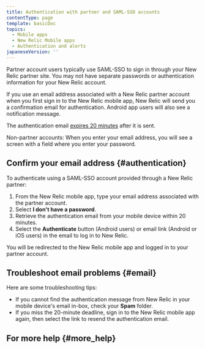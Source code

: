 ```yaml
---
title: Authentication with partner and SAML-SSO accounts
contentType: page
template: basicDoc
topics:
  - Mobile apps
  - New Relic Mobile apps
  - Authentication and alerts
japaneseVersion: ''
---
```


Partner account users typically use SAML-SSO to sign in through your New Relic partner site. You may not have separate passwords or authentication information for your New Relic account.

If you use an email address associated with a New Relic partner account when you first sign in to the New Relic mobile app, New Relic will send you a confirmation email for authentication. Android app users will also see a notification message.

<div className="callout-important">

The authentication email [expires 20 minutes](#email) after it is sent.

</div>

Non-partner accounts: When you enter your email address, you will see a screen with a field where you enter your password.

## Confirm your email address {#authentication}

To authenticate using a SAML-SSO account provided through a New Relic partner:

1.  From the New Relic mobile app, type your email address associated with the partner account.
2.  Select **I don't have a password**.
3.  Retrieve the authentication email from your mobile device within 20 minutes.
4.  Select the **Authenticate** button (Android users) or email link (Android or iOS users) in the email to log in to New Relic.

You will be redirected to the New Relic mobile app and logged in to your partner account.

## Troubleshoot email problems {#email}

Here are some troubleshooting tips:

*   If you cannot find the authentication message from New Relic in your mobile device's email in-box, check your **Spam** folder.
*   If you miss the 20-minute deadline, sign in to the New Relic mobile app again, then select the link to resend the authentication email.

## For more help {#more_help}